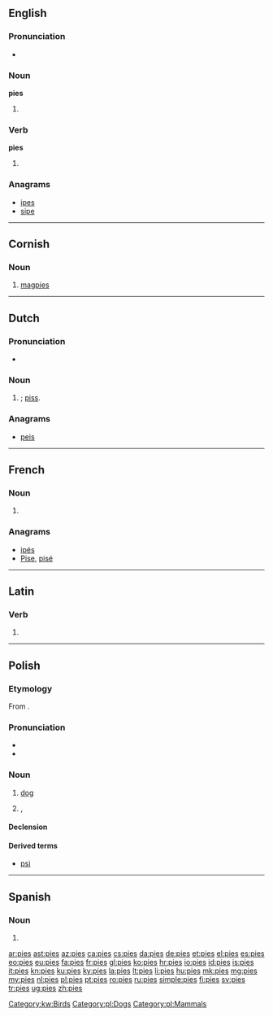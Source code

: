 ==English==

===Pronunciation===
* {{rhymes|aɪz}}

===Noun===
'''pies'''

# {{plural of|pie}}

===Verb===
'''pies'''

# {{third-person singular of|pie}}

===Anagrams===
* [[ipes#English|ipes]]
* [[sipe#English|sipe]]

----

==Cornish==

===Noun===
{{head|kw|noun|g=f|singulative|piesen}}

# [[magpie]]s

[[Category:kw:Birds]]

----

==Dutch==

===Pronunciation===
* {{IPA|/ˈpis/|lang=nl}}

===Noun===
{{nl-noun|m|-|-}}

# {{slang}} {{alternative form of|pis|lang=nl|nodot=yes}}; [[piss]].

===Anagrams===
* [[peis#Dutch|peis]]

----

==French==

===Noun===
{{head|fr|plural}} {{f|p}}

# {{plural of|pie|lang=fr}}

===Anagrams===
* [[ipés#French|ipés]]
* [[Pise#French|Pise]], [[pisé#French|pisé]]

----

==Latin==

===Verb===
{{la-verb-form|piēs}}

# {{conjugation of|pio|piō|2|s|pres|act|sub|lang=la}}

----

==Polish==

===Etymology===
From {{etyl|sla-pro|pl}} {{recons|pьsъ|lang=sla-pro}}.

===Pronunciation===
* {{IPA|/ˈpʲɛs/|lang=pl}}
* {{audio|Pl-pies.ogg|Audio}}

===Noun===
{{head|pl|noun|g=m|animate}}

# [[dog]]
# {{derogatory|lang=pl}} {{l|en|pig}}, {{l|en|policeman}}

====Declension====
{{pl-decl-noun
|pies|psy
|psa|psów
|psu|psom
|psa|psy
|psem|psami
|psie|psach
|psie|psy
}}

====Derived terms====
* [[psi]]

[[Category:pl:Dogs]]
[[Category:pl:Mammals]]

----

==Spanish==

===Noun===
{{head|es|noun form|g=m-p}}

# {{plural of|pie|lang=es|nocat=1}}

[[ar:pies]]
[[ast:pies]]
[[az:pies]]
[[ca:pies]]
[[cs:pies]]
[[da:pies]]
[[de:pies]]
[[et:pies]]
[[el:pies]]
[[es:pies]]
[[eo:pies]]
[[eu:pies]]
[[fa:pies]]
[[fr:pies]]
[[gl:pies]]
[[ko:pies]]
[[hr:pies]]
[[io:pies]]
[[id:pies]]
[[is:pies]]
[[it:pies]]
[[kn:pies]]
[[ku:pies]]
[[ky:pies]]
[[la:pies]]
[[lt:pies]]
[[li:pies]]
[[hu:pies]]
[[mk:pies]]
[[mg:pies]]
[[my:pies]]
[[nl:pies]]
[[pl:pies]]
[[pt:pies]]
[[ro:pies]]
[[ru:pies]]
[[simple:pies]]
[[fi:pies]]
[[sv:pies]]
[[tr:pies]]
[[ug:pies]]
[[zh:pies]]